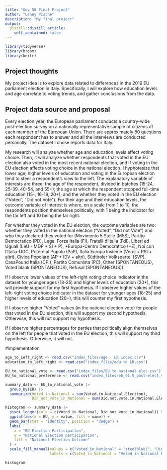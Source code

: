 ```yaml
---
title: "Gov 50 Final Project"
author: "Lenny Pische"
description: "My final project"
output:
  distill::distill_article:
    self_contained: false
---
```


```r
library(tidyverse)
library(broom)
library(knitr)
```

## Project thoughts


My project idea is to explore data related to differences in the 2019 EU parliament election in Italy.
Specifically, I will explore  how education levels and age correlate to voting trends, and gather conclusions from the data.


## Project data source and proposal
Every election year, the European parliament conducts a country-wide post-election survey on a nationally representative sample of citizens of each member of the European Union. There are approximately 80 questions each respondent has to answer and all the interviews are conducted personally. The dataset I chose reports data for Italy.

My research will analyze whether age and education levels affect voting choice. Then, it will analyze whether respondents that voted in the EU election also voted in the most recent national election, and if voting in the EU election affects voting choice in the national election. 
I hyphotesize that lower age, higher levels of education and voting in the European election tend to steer a respondent's view to the left. The explanatory variable of interests are three: the age of the respondent, divided in batches (15-24, 25-39, 40-54, and 55+); the age at which the respondent stopped full-time education (15-, 16-19, 20+); and the whether they voted in the EU election ("Voted", "Did not Vote"). For their age and their education levels, the outcome variable of interest is where, on a scale from 1 to 10, the respondents position themselves politically, with 1 being the indicator for the far left and 10 being the far right.

For whether they voted in the EU election, the outcome variables are two: whether they voted in the national election ("Voted", "Did not Vote") and who they declared they voted for (Movimento 5 Stelle (M5S), Partito Democratico (PD), Lega, Forza Italia (FI), Fratelli d'Italia (FdI), Liberi ed Uguali (LeU  - MDP + SI + P), +Europa-Centro Democratico (+E), Noi con l'Italia-UDC, Potere al Popolo (PaP), Italia Europa Insieme (Verdi + PSI + altri), Civica Popolare (AP + IDV + altri), Südtiroler Volkspartei (SVP), CasaPound Italia (CPI), Partito Comunista (PC), Other (SPONTANEOUS), Voted blank (SPONTANEOUS), Refusal (SPONTANEOUS)).

If I observe lower values of the left-right voting choice indicator in the dataset for younger ages (18-25) and higher levels of education (20+), this will provide support for my first hypothesis. If I observe higher values of the left-right voting choice indicator in the dataset for younger ages (18-25) and higher levels of education (20+), this will counter my first hypothesis. 

If I observe higher "Voted" values (in the national election vote) for people that voted in the EU election, this will support my second hypothesis. Otherwise, this will not support my hypothesis.

If I observe higher percentages for parties that politically align themselves  on the left for people that voted in the EU election, this will support my third hypothesis. Otherwise, it will not. 

#implementation


```r

age_to_Left_right <- read.csv("index_files/age - LR index.csv")
education_to_left_right <- read.csv("index_files/edu to LR.csv")

EU_to_national_vote <- read.csv("index_files/EU to national elec.csv")
EU_to_national_preference <- read.csv("index_files/eb_91.5_post-elect_volume C_IT copy.csv")

summary_data <- EU_to_national_vote |>
  group_by(EU) |>
  summarize(Voted_in_National = sum(Voted.in.National.Election),
            Did_not_vote_in_National = sum(Did.not.vote.in.National.Election))

histogram <- summary_data |>
  pivot_longer(cols = c(Voted_in_National, Did_not_vote_in_National)) %>%
  ggplot(aes(x = EU, y = value, fill = name)) +
  geom_bar(stat = "identity", position = "dodge") +
  labs(
    x = "EU Election Participation",
    y = "National Election participation",
    fill = "National Election Outcome"
  ) +
  scale_fill_manual(values = c("Voted_in_National" = "steelblue1", "Did_not_vote_in_National" = "indianred3"),
                    labels = c(Voted_in_National = "Voted in National Election", Did_not_vote_in_National = "Did not vote in National Election"))

histogram
```


